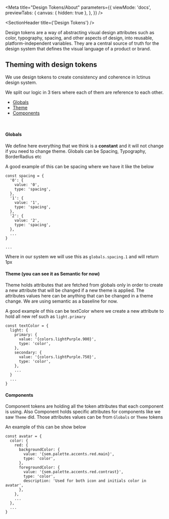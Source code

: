 
<Meta
  title="Design Tokens/About"
  parameters={{
    viewMode: 'docs',
    previewTabs: {
      canvas: { hidden: true },
    },
  }}
/>

<SectionHeader title={'Design Tokens'} />

Design tokens are a way of abstracting visual design attributes such as color, typography, spacing, and other aspects of design, into reusable, platform-independent variables. They are a central source of truth for the design system that defines the visual language of a product or brand.

## Theming with design tokens

We use design tokens to create consistency and coherence in Ictinus design system.

We split our logic in 3 tiers where each of them are reference to each other.

- [Globals](#globals)
- [Theme](#theme-you-can-see-it-as-semantic-for-now)
- [Components](#components)

<br />

#### Globals

We define here everything that we think is a **constant** and it will not change if you need to change theme. Globals can be Spacing, Typography, BorderRadius etc

A good example of this can be spacing where we have it like the below

```
const spacing = {
  '0': {
    value: '0',
    type: 'spacing',
  },
  '1': {
    value: '1',
    type: 'spacing',
  },
  '2': {
    value: '2',
    type: 'spacing',
  },
  ...
}

...
```

Where in our system we will use this as `globals.spacing.1` and will return 1px

#### Theme (you can see it as Semantic for now)

Theme holds attributes that are fetched from globals only in order to create a new attribute that will be changed if a new theme is applied.
The attributes values here can be anything that can be changed in a theme change. We are using semantic as a baseline for now.

A good example of this can be textColor where we create a new attribute to hold all new ref such as `light.primary`

```
const textColor = {
  light: {
    primary: {
      value: '{colors.lightPurple.900}',
      type: 'color',
    },
    secondary: {
      value: '{colors.lightPurple.750}',
      type: 'color',
    },
    ...
  }
  ...
}
```

#### Components

Component tokens are holding all the token attributes that each component is using. Also Component holds specific attributes for components like we saw `Theme` did. Those attributes values can be from `Globals` or `Theme` tokens

An example of this can be show below

```
const avatar = {
  color: {
    red: {
      backgroundColor: {
        value: '{sem.palette.accents.red.main}',
        type: 'color',
      },
      foregroundColor: {
        value: '{sem.palette.accents.red.contrast}',
        type: 'color',
        description: 'Used for both icon and initials color in avatar',
      },
    },
    ...
  },
  ...
}
```
